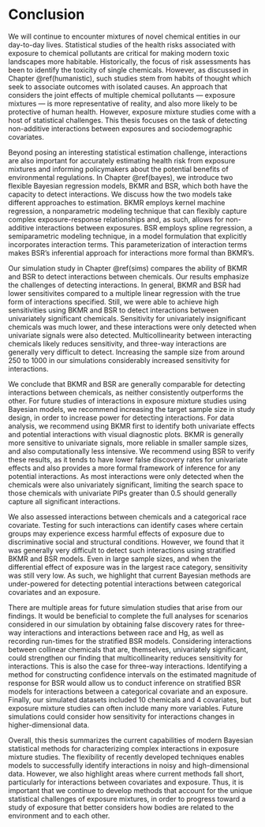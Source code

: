 # Conclusion {-}

We will continue to encounter mixtures of novel chemical entities in our day-to-day lives. Statistical studies of the health risks associated with exposure to chemical pollutants are critical for making modern toxic landscapes more habitable. Historically, the focus of risk assessments has been to identify the toxicity of single chemicals. However, as discussed in Chapter \@ref(humanistic), such studies stem from habits of thought which seek to associate outcomes with isolated causes. An approach that considers the joint effects of multiple chemical pollutants — exposure mixtures — is more representative of reality, and also more likely to be protective of human health. However, exposure mixture studies come with a host of statistical challenges. This thesis focuses on the task of detecting non-additive interactions between exposures and sociodemographic covariates. 
 
<!-- As such, expanding the focus of analysis to multiple chemicals is -->

Beyond posing an interesting statistical estimation challenge, interactions are also important for accurately estimating health risk from exposure mixtures and informing policymakers about the potential benefits of environmental regulations. In Chapter \@ref(bayes), we introduce two flexible Bayesian regression models, BKMR and BSR, which both have the capacity to detect interactions. We discuss how the two models take different approaches to estimation. BKMR employs kernel machine regression, a nonparametric modeling technique that can flexibly capture complex exposure-response relationships and, as such, allows for non-additive interactions between exposures. BSR employs spline regression, a semiparametric modeling technique, in a model formulation that explicitly incorporates interaction terms. This parameterization of interaction terms makes BSR's inferential approach for interactions more formal than BKMR's. 

Our simulation study in Chapter \@ref(sims) compares the ability of BKMR and BSR to detect interactions between chemicals. Our results emphasize the challenges of detecting interactions. In general, BKMR and BSR had lower sensitivites compared to a multiple linear regression with the true form of interactions specified. Still, we were able to achieve high sensitivities using BKMR and BSR to detect interactions between univariately significant chemicals. Sensitivity for univariately insignificant chemicals was much lower, and these interactions were only detected when univariate signals were also detected. Multicollinearity between interacting chemicals likely reduces sensitivity, and three-way interactions are generally very difficult to detect. Increasing the sample size from around 250 to 1000 in our simulations considerably increased sensitivity for interactions.

<!-- There can be differences in the performance of BKMR and BSR, but neither consistently outperforms the other. Thus, as BKMR is generally more reliable for univariate effects, and also computationally less intensive, we recommend BKMR for  -->

We conclude that BKMR and BSR are generally comparable for detecting interactions between chemicals, as neither consistently outperforms the other. For future studies of interactions in exposure mixture studies using Bayesian models, we recommend increasing the target sample size in study design, in order to increase power for detecting interactions. For data analysis, we recommend using BKMR first to identify both univariate effects and potential interactions with visual diagnostic plots. BKMR is generally more sensitive to univariate signals, more reliable in smaller sample sizes, and also computationally less intensive. We recommend using BSR to verify these results, as it tends to have lower false discovery rates for univariate effects and also provides a more formal framework of inference for any potential interactions. As most interactions were only detected when the chemicals were also univariately significant, limiting the search space to those chemicals with univariate PIPs greater than 0.5 should generally capture all significant interactions. 

We also assessed interactions between chemicals and a categorical race covariate. Testing for such interactions can identify cases where certain groups may experience excess harmful effects of exposure due to discriminative social and structural conditions. However, we found that it was generally very difficult to detect such interactions using stratified BKMR and BSR models. Even in large sample sizes, and when the differential effect of exposure was in the largest race category, sensitivity was still very low. As such, we highlight that current Bayesian methods are under-powered for detecting potential interactions between categorical covariates and an exposure. 

There are multiple areas for future simulation studies that arise from our findings. It would be beneficial to complete the full analyses for scenarios considered in our simulation by obtaining false discovery rates for three-way interactions and interactions between race and Hg, as well as recording run-times for the stratified BSR models. Considering interactions between collinear chemicals that are, themselves, univariately significant, could strengthen our finding that multicollinearity reduces sensitivity for interactions. This is also the case for three-way interactions. Identifying a method for constructing confidence intervals on the estimated magnitude of response for BSR would allow us to conduct inference on stratified BSR models for interactions between a categorical covariate and an exposure. Finally, our simulated datasets included 10 chemicals and 4 covariates, but exposure mixture studies can often include many more variables. Future simulations could consider how sensitivity for interactions changes in higher-dimensional data. 

Overall, this thesis summarizes the current capabilities of modern Bayesian statistical methods for characterizing complex interactions in exposure mixture studies. The flexibility of recently developed techniques enables models to successfully identify interactions in noisy and high-dimensional data. However, we also highlight areas where current methods fall short, particularly for interactions between covariates and exposure. Thus, it is important that we continue to develop methods that account for the unique statistical challenges of exposure mixtures, in order to progress toward a study of exposure that better considers how bodies are related to the environment and to each other. 

